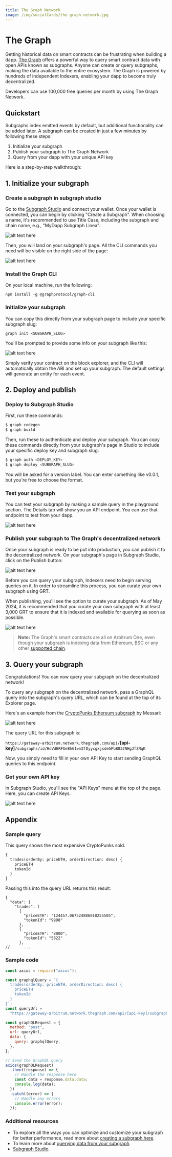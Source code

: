 ```yaml
---
title: The Graph Network
image: /img/socialCards/the-graph-network.jpg
---
```


# The Graph

Getting historical data on smart contracts can be frustrating when building a
dapp. [The Graph](https://thegraph.com/) offers a powerful way to query smart
contract data with open APIs known as subgraphs. Anyone can create or query
subgraphs, making the data available to the entire ecosystem. The Graph is
powered by hundreds of independent Indexers, enabling your dapp to become truly
decentralized.

Developers can use 100,000 free queries per month by using The Graph Network.

## Quickstart

Subgraphs index emitted events by default, but additional functionality can be
added later. A subgraph can be created in just a few minutes by following these
steps:

1. Initialize your subgraph
2. Publish your subgraph to The Graph Network
3. Query from your dapp with your unique API key

Here is a step-by-step walkthrough:

## 1. Initialize your subgraph

### Create a subgraph in subgraph studio

Go to the [Subgraph Studio](https://thegraph.com/studio/) and connect your
wallet. Once your wallet is connected, you can begin by clicking "Create a
Subgraph". When choosing a name, it's recommended to use Title Case, including
the subgraph and chain name, e.g., "MyDapp Subgraph Linea".

<div class="center-container">
  <div class="img-large">
    <img
      src="/img/get_started/tooling/data_indexers/the-graph/create-a-subgraph.png"
      alt="alt text here"
    />
  </div>
</div>

Then, you will land on your subgraph's page. All the CLI commands you need will
be visible on the right side of the page:

<div class="center-container">
  <div class="img-large">
    <img
      src="/img/get_started/tooling/data_indexers/the-graph/cli-commands.png"
      alt="alt text here"
    />
  </div>
</div>

### Install the Graph CLI⁠

On your local machine, run the following:

```
npm install -g @graphprotocol/graph-cli
```

### Initialize your subgraph⁠

You can copy this directly from your subgraph page to include your specific
subgraph slug:

```
graph init <SUBGRAPH_SLUG>
```

You'll be prompted to provide some info on your subgraph like this:

<div class="center-container">
  <div class="img-large">
    <img
      src="/img/get_started/tooling/data_indexers/the-graph/cli-example.png"
      alt="alt text here"
    />
  </div>
</div>

Simply verify your contract on the block explorer, and the CLI will
automatically obtain the ABI and set up your subgraph. The default settings will
generate an entity for each event.

## 2. Deploy and publish

### Deploy to Subgraph Studio

First, run these commands:

```bash
$ graph codegen
$ graph build
```

Then, run these to authenticate and deploy your subgraph. You can copy these
commands directly from your subgraph's page in Studio to include your specific
deploy key and subgraph slug:

```bash
$ graph auth <DEPLOY_KEY>
$ graph deploy <SUBGRAPH_SLUG>
```

You will be asked for a version label. You can enter something like v0.0.1, but
you're free to choose the format.

### Test your subgraph

You can test your subgraph by making a sample query in the playground section.
The Details tab will show you an API endpoint. You can use that endpoint to test
from your dapp.

<div class="center-container">
  <div class="img-large">
    <img
      src="/img/get_started/tooling/data_indexers/the-graph/playground.png"
      alt="alt text here"
    />
  </div>
</div>

### Publish your subgraph to The Graph's decentralized network

Once your subgraph is ready to be put into production, you can publish it to the
decentralized network. On your subgraph's page in Subgraph Studio, click on the
Publish button:

<div class="center-container">
  <div class="img-large">
    <img
      src="/img/get_started/tooling/data_indexers/the-graph/publish-button.png"
      alt="alt text here"
    />
  </div>
</div>

Before you can query your subgraph, Indexers need to begin serving queries on
it. In order to streamline this process, you can curate your own subgraph using
GRT.

When publishing, you'll see the option to curate your subgraph. As of May 2024,
it is recommended that you curate your own subgraph with at least 3,000 GRT to
ensure that it is indexed and available for querying as soon as possible.

<div class="center-container">
  <div class="img-large">
    <img
      src="/img/get_started/tooling/data_indexers/the-graph/publish-screen.png"
      alt="alt text here"
    />
  </div>
</div>

> **Note:** The Graph's smart contracts are all on Arbitrum One, even though
> your subgraph is indexing data from Ethereum, BSC or any other
> [supported chain](https://thegraph.com/docs/en/developing/supported-networks/).

## 3. Query your subgraph

Congratulations! You can now query your subgraph on the decentralized network!

To query any subgraph on the decentralized network, pass a GraphQL query into
the subgraph's query URL, which can be found at the top of its Explorer page.

Here's an example from the
[CryptoPunks Ethereum subgraph](https://thegraph.com/explorer/subgraphs/HdVdERFUe8h61vm2fDyycHgxjsde5PbB832NHgJfZNqK)
by Messari:

<div class="center-container">
  <div class="img-large">
    <img
      src="/img/get_started/tooling/data_indexers/the-graph/query-url.png"
      alt="alt text here"
    />
  </div>
</div>

The query URL for this subgraph is:

`https://gateway-arbitrum.network.thegraph.com/api/`**[api-key]**`/subgraphs/id/HdVdERFUe8h61vm2fDyycgxjsde5PbB832NHgJfZNqK`

Now, you simply need to fill in your own API Key to start sending GraphQL
queries to this endpoint.

### Get your own API key

In Subgraph Studio, you'll see the "API Keys" menu at the top of the page. Here,
you can create API Keys.

<div class="center-container">
  <div class="img-large">
    <img
      src="/img/get_started/tooling/data_indexers/the-graph/api-keys.png"
      alt="alt text here"
    />
  </div>
</div>

## Appendix

### Sample query

This query shows the most expensive CryptoPunks sold.

```graphql
{
  trades(orderBy: priceETH, orderDirection: desc) {
    priceETH
    tokenId
  }
}
```

Passing this into the query URL returns this result:

```
{
  "data": {
    "trades": [
      {
        "priceETH": "124457.067524886018255505",
        "tokenId": "9998"
      },
      {
        "priceETH": "8000",
        "tokenId": "5822"
      },
//      ...
```

### Sample code

```jsx
const axios = require("axios");

const graphqlQuery = `{
  trades(orderBy: priceETH, orderDirection: desc) {
    priceETH
    tokenId
  }
}`;
const queryUrl =
  "https://gateway-arbitrum.network.thegraph.com/api/[api-key]/subgraphs/id/HdVdERFUe8h61vm2fDyycHgxjsde5PbB832NHgJfZNqK";

const graphQLRequest = {
  method: "post",
  url: queryUrl,
  data: {
    query: graphqlQuery,
  },
};

// Send the GraphQL query
axios(graphQLRequest)
  .then((response) => {
    // Handle the response here
    const data = response.data.data;
    console.log(data);
  })
  .catch((error) => {
    // Handle any errors
    console.error(error);
  });
```

### Additional resources

- To explore all the ways you can optimize and customize your subgraph for better
  performance, read more about
  [creating a subgraph here](https://thegraph.com/docs/en/developing/creating-a-subgraph/).
- To learn more about
  [querying data from your subgraph](https://thegraph.com/docs/en/querying/querying-the-graph/).
- [Subgraph Studio](https://thegraph.com/studio/).
